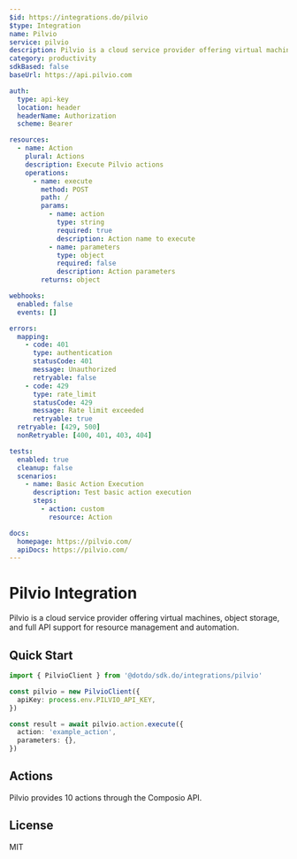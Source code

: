 ```yaml
---
$id: https://integrations.do/pilvio
$type: Integration
name: Pilvio
service: pilvio
description: Pilvio is a cloud service provider offering virtual machines, object storage, and full API support for resource management and automation.
category: productivity
sdkBased: false
baseUrl: https://api.pilvio.com

auth:
  type: api-key
  location: header
  headerName: Authorization
  scheme: Bearer

resources:
  - name: Action
    plural: Actions
    description: Execute Pilvio actions
    operations:
      - name: execute
        method: POST
        path: /
        params:
          - name: action
            type: string
            required: true
            description: Action name to execute
          - name: parameters
            type: object
            required: false
            description: Action parameters
        returns: object

webhooks:
  enabled: false
  events: []

errors:
  mapping:
    - code: 401
      type: authentication
      statusCode: 401
      message: Unauthorized
      retryable: false
    - code: 429
      type: rate_limit
      statusCode: 429
      message: Rate limit exceeded
      retryable: true
  retryable: [429, 500]
  nonRetryable: [400, 401, 403, 404]

tests:
  enabled: true
  cleanup: false
  scenarios:
    - name: Basic Action Execution
      description: Test basic action execution
      steps:
        - action: custom
          resource: Action

docs:
  homepage: https://pilvio.com/
  apiDocs: https://pilvio.com/
---
```


# Pilvio Integration

Pilvio is a cloud service provider offering virtual machines, object storage, and full API support for resource management and automation.

## Quick Start

```typescript
import { PilvioClient } from '@dotdo/sdk.do/integrations/pilvio'

const pilvio = new PilvioClient({
  apiKey: process.env.PILVIO_API_KEY,
})

const result = await pilvio.action.execute({
  action: 'example_action',
  parameters: {},
})
```

## Actions

Pilvio provides 10 actions through the Composio API.

## License

MIT
